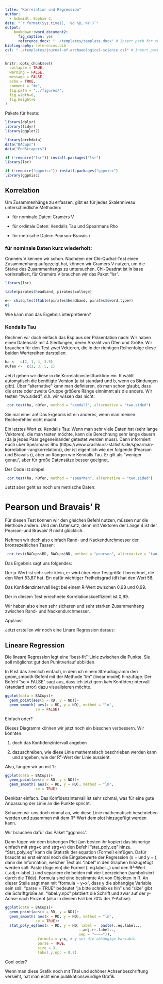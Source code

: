 ```yaml
---
title: "Korrelation und Regression"
author:
  - Schmidt, Sophie C.
date: "`r format(Sys.time(), '%d %B, %Y')`"
output: 
    bookdown::word_document2:
      fig_caption: yes
      reference_docx: "../templates/template.docx" # Insert path for the DOCX file
bibliography: references.bib
csl: "../templates/journal-of-archaeological-science.csl" # Insert path for the bib-style
---
```



```r
knitr::opts_chunk$set(
  collapse = TRUE,
  warning = FALSE,
  message = FALSE,
  echo = TRUE,
  comment = "#>",
  fig.path = "../figures/",
  fig.width=6, 
  fig.height=6
)
```

Pakete für heute:
```r
library(dplyr)
library(tidyr)
library(ggplot2)

library(archdata)
data("BACups")
data("EndScrapers")

if (!require("lsr")) install.packages("lsr")
library(lsr)

if (!require("ggpmisc")) install.packages("ggpmisc")
library(ggpmisc)

```

## Korrelation
Um Zusammenhänge zu erfassen, gibt es für jedes Skalenniveau unterschiedliche Methoden:

- für nominale Daten: Cramérs V

- für ordinale Daten: Kendalls Tau und Spearmans Rho

- für metrische Daten: Pearson-Bravais r

### für nominale Daten kurz wiederholt:

Cramérs V kennen wir schon. Nachdem der Chi-Qudrat-Test einen Zusammenhang aufgezeigt hat, können wir Cramérs V nutzen, um die Stärke des Zusammenhangs zu untersuchen. Chi-Quadrat ist in base vorinstalliert, für Cramérs V brauchen wir das Paket "lsr".

```r

library(lsr)

table(pirates$headband, pirates$college)

e<- chisq.test(table(pirates$headband, pirates$sword.type))
e$

```


Wie kann man das Ergebnis interpretieren?

### Kendalls Tau

Rechnen wir doch einfach das Bsp aus der Präsentation nach: Wir haben einen Datensatz mit 4 Siedlungen, deren Anzahl von Öfen und Größe. Wir brauchen für den Test zwei Vektoren, die in der richtigen Reihenfolge diese beiden Wertereihen darstellen:

```r
ha <-  c(2, 1, 4, 3.5)
nOfen <-  c(2, 3, 5, 1)
```

Jetzt geben wir diese in die Korrelationstestfunktion ein. R wählt automatisch die benötigte Version (a ist standard und b, wenn es Bindungen gibt). Über "alternative" kann man definieren, ob man schon glaubt, dass die erste oder zweite Gruppe größere Ränge einnimmt als die andere. Wir testen "two.sided", d.h. wir wissen das nicht:

```r
 cor.test(ha, nOfen, method = "kendall", alternative = "two.sided")
```

Sie mal einer an! Das Ergebnis ist ein anderes, wenn man meinen Rechenfehler nicht macht.

Ein letztes Wort zu Kendalls Tau: Wenn man sehr viele Daten hat (sehr lange Vektoren), die man testen möchte, kann die Berechnung sehr lange dauern (da ja jedes Paar gegeneinander getestet werden muss).  Dann informiert euch über Spearmans Rho (https://www.crashkurs-statistik.de/spearman-korrelation-rangkorrelation/), der ist eigentlich wie der folgende (Pearson und Bravais r), aber an Rängen wie Kendalls Tau. Er gilt als "weniger genau", aber für große Datensätze besser geeignet.

 Der Code ist simpel:
```r
 cor.test(ha, nOfen, method = "spearman", alternative = "two.sided")
```



Jetzt aber geht es noch um metrische Daten:

# Pearson und Bravais' R

Für diesen Test können wir den gleichen Befehl nutzen, müssen nur die Methode ändern. Und den Datensatz, denn mit Vektoren der Länge 4 ist der Pearson-und Bravais' R nicht glücklich.

Nehmen wir doch also einfach Rand- und Nackendurchmesser der bronzezeitlichen Tassen:

```r

 cor.test(BACups$RD, BACups$ND, method = "pearson", alternative = "two.sided")

```
Das Ergebnis sagt uns folgendes:

Der p-Wert ist sehr sehr klein, er wird über eine Testgröße t berechnet, die den Wert 53,87 hat. Ein dafür wichtiger Freiheitsgrad (df) hat den Wert 58.

Das Konfidenzintervall liegt bei einem R-Wert zwischen 0,98 und 0,99.

Der in diesem Test errechnete Korrelationskoeffizient ist 0,99.

Wir haben also einen sehr sicheren und sehr starken Zusammenhang zwischen Rand- und Nackendurchmesser.

Applaus!

Jetzt erstellen wir noch eine Linare Regression daraus:

## Lineare Regression

Die lineare Regression legt eine "best-fit"-Linie zwischen die Punkte. Sie soll möglichst gut den Punktverlauf abbilden.

In R ist das ziemlich einfach, in dem ich einem Streudiagramm den geom_smooth-Befehl mit der Methode "lm" (linear model) hinzufüge. Der Befehl "se = FALSE" sagt aus, dass ich jetzt gern *kein* Konfidenzintervall (standard error) dazu visualisieren möchte.

```r
ggplot(data = BACups)+
  geom_point(aes(x = RD, y = ND))+
  geom_smooth( aes(x = RD, y = ND), method = "lm",
              se = FALSE)
```

Einfach oder?

Dieses Diagramm können wir jetzt noch ein bisschen verbessern. Wir könnten 

1. doch das Konfidenzintervall angeben

2. dazuschreiben, wie diese Linie mathematisch beschrieben werden kann und angeben, wie der R²-Wert der Linie aussieht.

Also, fangen wir an mit 1.:

```r
ggplot(data = BACups)+
  geom_point(aes(x = RD, y = ND))+
  geom_smooth( aes(x = RD, y = ND), method = "lm",
              se = TRUE)
```
Denkbar einfach. Das Konfidenzintervall ist sehr schmal, was für eine gute Anpassung der Linie an die Punkte spricht.

Schauen wir uns doch einmal an, wie diese Linie mathematisch beschrieben werden und zusammen mit dem R²-Wert dem plot hinzugefügt werden kann.

Wir brauchen dafür das Paket "ggpmisc".

Dann fügen wir dem  bisherigen Plot (am besten ihr kopiert das bisherige einfach mit strg+c und strg+v) den Befehl "stat_poly_eq" hinzu. "Stat_poly_eq" kann die Statistik der equation (Formel) einfügen. Dafür braucht es erst einmal noch die  Eingabewerte der Regression (x =  und y = ), dann die Information, welcher Text als "label" in den Graphen hinzugefügt werden soll: Paste (füge ein) die Formel (..eq.label..,) und den R²-Wert (..adj.rr.label..) und separiere die beiden mit vier Leerzeichen (symbolisiert durch die Tilde). Formula  sind eine bestimmte Art von Objekten in R. An dieser Stelle sagt man mit  "formula = y~x", dass y  die abhängige Variable sein soll.  "parse = TRUE" bedeutet "ja bitte schreib es hin" und "size" gibt die Schriftgröße an. "label.y.npc"  platziert die Schrift und zwar auf der y-Achse nach Prozent (also in diesem Fall bei 70% der Y-Achse).


```r

ggplot(data = BACups)+
  geom_point(aes(x = RD, y = ND))+
  geom_smooth( aes(x = RD, y = ND), method = "lm",
              se = TRUE)+
  stat_poly_eq(aes(x = RD, y = ND, label =  paste(..eq.label.., 
                                  ..adj.rr.label..,
                                  sep = "~~~~")),
               formula = y~x, # y sei die abhängige Variable
               parse = TRUE,
               size = 3,
               label.y.npc = 0.7)

```

Cool oder?

Wenn man diese Grafik noch mit Titel und schöner Achsenbeschriftung versieht, hat man echt eine publikationswürdige Grafik. 



